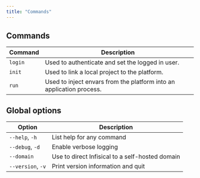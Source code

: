```yaml
---
title: "Commands"
---
```


## Commands

| Command | Description                                                          |
| ------- | -------------------------------------------------------------------- |
| `login` | Used to authenticate and set the logged in user.                     |
| `init`  | Used to link a local project to the platform.                        |
| `run`   | Used to inject envars from the platform into an application process. |

## Global options

| Option            | Description                                     |
| ----------------- | ----------------------------------------------- |
| `--help`, `-h`    | List help for any command                       |
| `--debug`, `-d`   | Enable verbose logging                          |
| `--domain`        | Use to direct Infisical to a self-hosted domain |
| `--version`, `-v` | Print version information and quit              |

